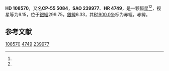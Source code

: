 {{Starbox begin
| name = HD 108570
}}
{{Starbox observe
| epoch = [[J2000.0|J2000.0]]
| constell = {{星座名待查}}<ref name=SIMBAD>{{cite web
 | url=http://simbad.u-strasbg.fr/simbad/sim-id?Ident=HR+4749
 | title =Pulsating variable Star
 | publisher=Centre de Données astronomiques de Strasbourg
 | work=SIMBAD
 | accessdate=2012-07-13}}</ref><ref name=DATA>{{cite web
 | url=http://vizier.u-strasbg.fr/viz-bin/VizieR-5?-out.add=.&-source=5050&-corr=PK=HR&-out.max=9999&HR=4749
 | title=VizieR Detailed Page
 | accessdate=2012-07-13
 | archive-date=2019-02-16
 | archive-url=https://web.archive.org/web/20190216080442/http://vizier.u-strasbg.fr/viz-bin/VizieR-5?-out.add=.&-source=5050&-corr=PK=HR&-out.max=9999&HR=4749
 | dead-url=no
 }}</ref>
| 星官 = 
| ra = {{RA|12|28|33.4}}<ref name=SIMBAD /><ref name=DATA />
| dec = {{DEC|-56|24|28}}<ref name=SIMBAD /><ref name=DATA />
| appmag_v = 6.15<ref name=SIMBAD /><ref name=DATA />
}}
{{Starbox character
| class = K0-1III<ref name=SIMBAD /><ref name=DATA />
| b-v = 0.92<ref name=SIMBAD /><ref name=DATA />
| u-b = 0.64<ref name=SIMBAD /><ref name=DATA />
| r-i = <ref name=SIMBAD /><ref name=DATA />
| variable = 
}}
{{Starbox astrometry
| radial_v = 0.64
| prop_mo_ra = 8
| parallax = 0.021
| p_error = 
}}
{{Starbox catalog
| names =CP-55 5084，[[SAO星表|SAO]] 239977，[[HD星表|HD]] 108570，[[HR星表|HR]] 4749}}
{{Starbox reference |Simbad=HR+4749}}
{{Starbox end}}

'''HD 108570'''，又名'''CP-55 5084'''，'''SAO 239977'''、'''HR 4749'''，是一颗恒星<ref name=SIMBAD /><ref name=DATA />，视星等为6.15，位于[[銀道座標系|銀經]]299.75，[[銀道座標系|銀緯]]6.33，其[[B1900.0|B1900.0]]坐标为赤經{{RA|12|23|6.4}}，赤緯{{DEC|-55|6.33|53}}。

== 参考文献 ==
{{reflist}}

{{star-stub}}

[[Category:HD和HDE天體|108570]]
[[Category:HR天體|4749]]
[[Category:SAO天體|239977]]